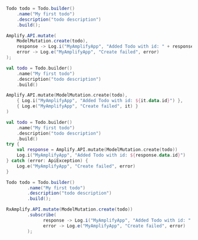 <BlockSwitcher>
<CodeBlock name="Java">

```java
Todo todo = Todo.builder()
    .name("My first todo")
    .description("todo description")
    .build();

Amplify.API.mutate(
    ModelMutation.create(todo),
    response -> Log.i("MyAmplifyApp", "Added Todo with id: " + response.getData().getId()),
    error -> Log.e("MyAmplifyApp", "Create failed", error)
);
```

</CodeBlock>
<CodeBlock name="Kotlin - Callbacks">

```kotlin
val todo = Todo.builder()
    .name("My first todo")
    .description("todo description")
    .build()

Amplify.API.mutate(ModelMutation.create(todo),
    { Log.i("MyAmplifyApp", "Added Todo with id: ${it.data.id}") },
    { Log.e("MyAmplifyApp", "Create failed", it) }
)
```

</CodeBlock>
<CodeBlock name="Kotlin - Coroutines (Beta)">

```kotlin
val todo = Todo.builder()
    .name("My first todo")
    .description("todo description")
    .build()
try {
    val response = Amplify.API.mutate(ModelMutation.create(todo))
    Log.i("MyAmplifyApp", "Added Todo with id: ${response.data.id}")
} catch (error: ApiException) {
    Log.e("MyAmplifyApp", "Create failed", error)
}
```

</CodeBlock>
<CodeBlock name="RxJava">

```java
Todo todo = Todo.builder()
        .name("My first todo")
        .description("todo description")
        .build();

RxAmplify.API.mutate(ModelMutation.create(todo))
        .subscribe(
              response -> Log.i("MyAmplifyApp", "Added Todo with id: " + response.getData().getId()),
              error -> Log.e("MyAmplifyApp", "Create failed", error)
        );
```

</CodeBlock>
</BlockSwitcher>

